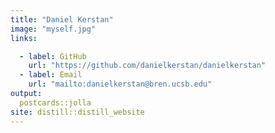```yaml
---
title: "Daniel Kerstan"
image: "myself.jpg"
links:

  - label: GitHub
    url: "https://github.com/danielkerstan/danielkerstan"
  - label: Email
    url: "mailto:danielkerstan@bren.ucsb.edu"
output:
  postcards::jolla
site: distill::distill_website
---
```

 

